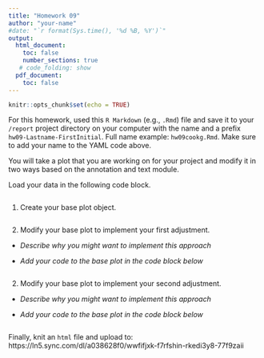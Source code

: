 ```yaml
---
title: "Homework 09"
author: "your-name"
#date: "`r format(Sys.time(), '%d %B, %Y')`"
output:
  html_document:
    toc: false
    number_sections: true
   # code_folding: show
  pdf_document:
    toc: false
---
```


```r
knitr::opts_chunk$set(echo = TRUE)
```


For this homework, used this `R Markdown` (e.g., `.Rmd`) file and save it to your `/report` project directory on your computer with the name and a prefix `hw09-Lastname-FirstInitial`. Full name example: `hw09cookg.Rmd`. Make sure to add your name to the YAML code above.


You will take a plot that you are working on for your project and modify it in two ways based on the annotation and text module. 

Load your data in the following code block.

```r



```

1. Create your base plot object.

```r



```

2. Modify your base plot to implement your first adjustment.

- *Describe why you might want to implement this approach*



- *Add your code to the base plot in the code block below*

```r




```

2. Modify your base plot to implement your second adjustment.

- *Describe why you might want to implement this approach*





- *Add your code to the base plot in the code block below*

```r




```


Finally, knit an `html` file and upload to:
https://ln5.sync.com/dl/a038628f0/wwfifjxk-f7rfshin-rkedi3y8-77f9zaii
